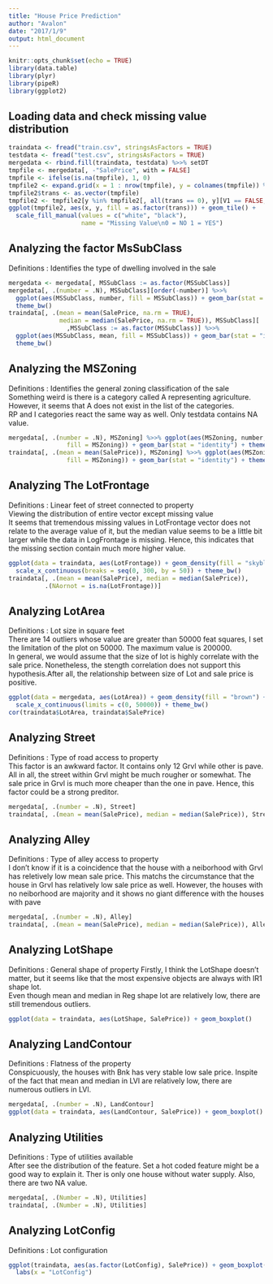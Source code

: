 ```yaml
---
title: "House Price Prediction"
author: "Avalon"
date: "2017/1/9"
output: html_document
---
```

```r
knitr::opts_chunk$set(echo = TRUE)
library(data.table)
library(plyr)
library(pipeR)
library(ggplot2)
```

## Loading data and check missing value distribution

```r
traindata <- fread("train.csv", stringsAsFactors = TRUE)
testdata <- fread("test.csv", stringsAsFactors = TRUE)
mergedata <- rbind.fill(traindata, testdata) %>>% setDT
tmpfile <- mergedata[, -"SalePrice", with = FALSE]
tmpfile <- ifelse(is.na(tmpfile), 1, 0)
tmpfile2 <- expand.grid(x = 1 : nrow(tmpfile), y = colnames(tmpfile)) %>>% setDT
tmpfile2$trans <- as.vector(tmpfile)
tmpfile2 <- tmpfile2[y %in% tmpfile2[, all(trans == 0), y][V1 == FALSE, y]]
ggplot(tmpfile2, aes(x, y, fill = as.factor(trans))) + geom_tile() + 
  scale_fill_manual(values = c("white", "black"),
                    name = "Missing Value\n0 = NO 1 = YES")
```

## Analyzing the factor MsSubClass
Definitions : Identifies the type of dwelling involved in the sale

```r
mergedata <- mergedata[, MSSubClass := as.factor(MSSubClass)]
mergedata[, .(number = .N), MSSubClass][order(-number)] %>>%
  ggplot(aes(MSSubClass, number, fill = MSSubClass)) + geom_bar(stat = "identity") +
  theme_bw()
traindata[, .(mean = mean(SalePrice, na.rm = TRUE),
              median = median(SalePrice, na.rm = TRUE)), MSSubClass][
                ,MSSubClass := as.factor(MSSubClass)] %>>%
  ggplot(aes(MSSubClass, mean, fill = MSSubClass)) + geom_bar(stat = "identity") +
  theme_bw()

```

## Analyzing the MSZoning

Definitions : Identifies the general zoning classification of the sale  
Something weird is there is a category called A representing agriculture.
However, it seems that A does not exist in the list of the categories.  
RP and I categories react the same way as well. Only testdata contains NA value.

```r
mergedata[, .(number = .N), MSZoning] %>>% ggplot(aes(MSZoning, number,
                fill = MSZoning)) + geom_bar(stat = "identity") + theme_bw()
traindata[, .(mean = mean(SalePrice)), MSZoning] %>>% ggplot(aes(MSZoning, mean,
                fill = MSZoning)) + geom_bar(stat = "identity") + theme_bw()
```

## Analyzing The LotFrontage

Definitions : Linear feet of street connected to property  
Viewing the distribution of entire vector except missing value  
It seems that tremendous missing values in LotFrontage vector does not relate to
the average value of it, but the median value seems to be a little bit larger
while the data in LogFrontage is missing. Hence, this indicates that the missing
section contain much more higher value.
```r
ggplot(data = traindata, aes(LotFrontage)) + geom_density(fill = "skyblue") +
  scale_x_continuous(breaks = seq(0, 300, by = 50)) + theme_bw()
traindata[, .(mean = mean(SalePrice), median = median(SalePrice)),
          .(NAornot = is.na(LotFrontage))]
```

## Analyzing LotArea
Definitions : Lot size in square feet  
There are 14 outliers whose value are greater than 50000 feat squares, I set
the limitation of the plot on 50000. The maximum value is 200000.  
In general, we would assume that the size of lot is highly correlate with the
sale price. Nonetheless, the stength correlation does not support this 
hypothesis.After all, the relationship between size of Lot and sale price is positive.

```r
ggplot(data = mergedata, aes(LotArea)) + geom_density(fill = "brown") + 
  scale_x_continuous(limits = c(0, 50000)) + theme_bw()
cor(traindata$LotArea, traindata$SalePrice)
```

## Analyzing Street
Definitions : Type of road access to property  
This factor is an awkward factor. It contains only 12 Grvl while other is pave.
All in all, the street within Grvl might be much rougher or somewhat. The 
sale price in Grvl is much more cheaper than the one in pave. Hence, this factor
could be a strong preditor.
```r
mergedata[, .(number = .N), Street]
traindata[, .(mean = mean(SalePrice), median = median(SalePrice)), Street]
```

## Analyzing Alley
Definitions : Type of alley access to property  
I don't know if it is a coincidence that the house with a neiborhood with Grvl
has reletively low mean sale price. This matchs the circumstance that the house
in Grvl has relatively low sale price as well. However, the houses with no 
neiborhood are majority and it shows no giant difference with the houses with 
pave
```r
mergedata[, .(number = .N), Alley]
traindata[, .(mean = mean(SalePrice), median = median(SalePrice)), Alley]
```

## Analyzing LotShape
Definitions : General shape of property
Firstly, I think the LotShape doesn't matter, but it seems like that the most 
expensive objects are always with IR1 shape lot.  
Even though mean and median in Reg shape lot are relatively low, there are still
tremendous outliers.
```r
ggplot(data = traindata, aes(LotShape, SalePrice)) + geom_boxplot()
```

## Analyzing LandContour
Definitions : Flatness of the property   
Conspicuously, the houses with Bnk has very stable low sale price. Inspite of
the fact that mean and median in LVl are relatively low, there are numerous 
outliers in LVl.
```r
mergedata[, .(number = .N), LandContour]
ggplot(data = traindata, aes(LandContour, SalePrice)) + geom_boxplot()
```

## Analyzing Utilities
Definitions : Type of utilities available  
After see the distribution of the feature. Set a hot coded feature might be a
good way to explain it. Ther is only one house without water supply. Also, there
are two NA value.
```r
mergedata[, .(Number = .N), Utilities]
traindata[, .(Number = .N), Utilities]
```

## Analyzing LotConfig
Definitions : Lot configuration
```r
ggplot(traindata, aes(as.factor(LotConfig), SalePrice)) + geom_boxplot() +
  labs(x = "LotConfig")
```

